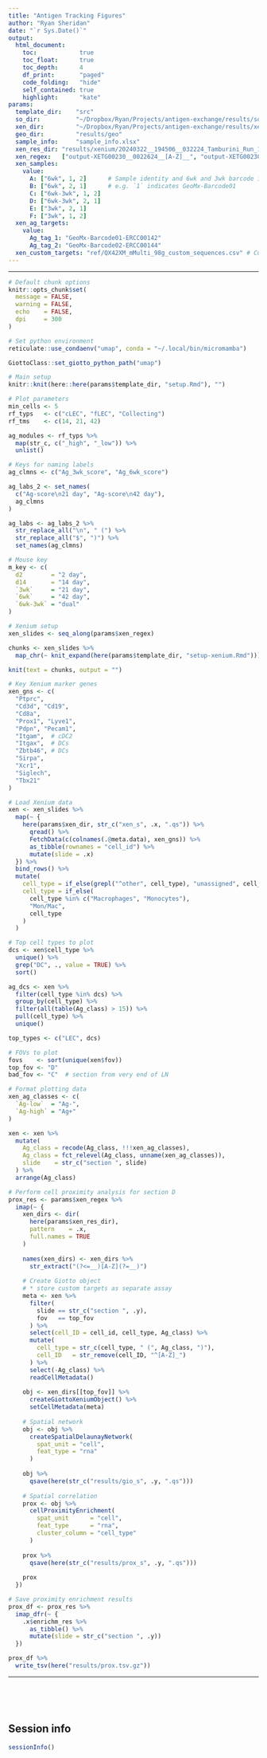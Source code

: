 ```yaml
---
title: "Antigen Tracking Figures"
author: "Ryan Sheridan"
date: "`r Sys.Date()`"
output:
  html_document:
    toc:            true
    toc_float:      true
    toc_depth:      4
    df_print:       "paged"
    code_folding:   "hide"
    self_contained: true
    highlight:      "kate"
params:
  template_dir:    "src"                                                                  # Rmd templates
  so_dir:          "~/Dropbox/Ryan/Projects/antigen-exchange/results/sobjs/2024-07-01"    # Seurat objects
  xen_dir:         "~/Dropbox/Ryan/Projects/antigen-exchange/results/xenium/2024-03-22"   # Xenium objects
  geo_dir:         "results/geo"                                                          # GEO submission files
  sample_info:     "sample_info.xlsx"                                                     # samples names/info
  xen_res_dir: "results/xenium/20240322__194506__032224_Tamburini_Run_1"                     # Directory with Xenium data
  xen_regex:   ["output-XETG00230__0022624__[A-Z]__", "output-XETG00230__0022841__[A-Z]__"]  # Regex to pull samples for Xenium slides
  xen_samples: 
    value:
      A: ["6wk", 1, 2]      # Sample identity and 6wk and 3wk barcode identity (in this order)
      B: ["6wk", 2, 1]      # e.g. `1` indicates GeoMx-Barcode01
      C: ["6wk-3wk", 1, 2]
      D: ["6wk-3wk", 2, 1]
      E: ["3wk", 2, 1]
      F: ["3wk", 1, 2]
  xen_ag_targets:
    value:
      Ag_tag_1: "GeoMx-Barcode01-ERCC00142"
      Ag_tag_2: "GeoMx-Barcode02-ERCC00144"
  xen_custom_targets: "ref/QX42XM_mMulti_98g_custom_sequences.csv" # Custom non-endogenous targets in panel
---
```


---

```r
# Default chunk options
knitr::opts_chunk$set(
  message = FALSE,
  warning = FALSE,
  echo    = FALSE,
  dpi     = 300
)

# Set python environment
reticulate::use_condaenv("umap", conda = "~/.local/bin/micromamba")

GiottoClass::set_giotto_python_path("umap")

# Main setup
knitr::knit(here::here(params$template_dir, "setup.Rmd"), "")

# Plot parameters
min_cells <- 5
rf_typs   <- c("cLEC", "fLEC", "Collecting")
rf_tms    <- c(14, 21, 42)

ag_modules <- rf_typs %>%
  map(str_c, c("_high", "_low")) %>%
  unlist()

# Keys for naming labels
ag_clmns <- c("Ag_3wk_score", "Ag_6wk_score")

ag_labs_2 <- set_names(
  c("Ag-score\n21 day", "Ag-score\n42 day"),
  ag_clmns
)

ag_labs <- ag_labs_2 %>%
  str_replace_all("\n", " (") %>%
  str_replace_all("$", ")") %>%
  set_names(ag_clmns)

# Mouse key
m_key <- c(
  d2        = "2 day",
  d14       = "14 day",
  `3wk`     = "21 day",
  `6wk`     = "42 day",
  `6wk-3wk` = "dual"
)
```

```r
# Xenium setup
xen_slides <- seq_along(params$xen_regex)

chunks <- xen_slides %>%
  map_chr(~ knit_expand(here(params$template_dir, "setup-xenium.Rmd")))

knit(text = chunks, output = "")

# Key Xenium marker genes
xen_gns <- c(
  "Ptprc",
  "Cd3d", "Cd19",
  "Cd8a",
  "Prox1", "Lyve1",
  "Pdpn", "Pecam1",
  "Itgam",  # cDC2
  "Itgax",  # DCs
  "Zbtb46", # DCs
  "Sirpa",
  "Xcr1",
  "Siglech",
  "Tbx21"
)

# Load Xenium data
xen <- xen_slides %>%
  map(~ {
    here(params$xen_dir, str_c("xen_s", .x, ".qs")) %>%
      qread() %>%
      FetchData(c(colnames(.@meta.data), xen_gns)) %>%
      as_tibble(rownames = "cell_id") %>%
      mutate(slide = .x)
  }) %>%
  bind_rows() %>%
  mutate(
    cell_type = if_else(grepl("^other", cell_type), "unassigned", cell_type),
    cell_type = if_else(
      cell_type %in% c("Macrophages", "Monocytes"),
      "Mon/Mac",
      cell_type
    )
  )

# Top cell types to plot
dcs <- xen$cell_type %>%
  unique() %>%
  grep("DC", ., value = TRUE) %>%
  sort()

ag_dcs <- xen %>%
  filter(cell_type %in% dcs) %>%
  group_by(cell_type) %>%
  filter(all(table(Ag_class) > 15)) %>%
  pull(cell_type) %>%
  unique()

top_types <- c("LEC", dcs)

# FOVs to plot
fovs    <- sort(unique(xen$fov))
top_fov <- "D"
bad_fov <- "C"  # section from very end of LN

# Format plotting data
xen_ag_classes <- c(
  `Ag-low`  = "Ag-",
  `Ag-high` = "Ag+"
)

xen <- xen %>%
  mutate(
    Ag_class = recode(Ag_class, !!!xen_ag_classes),
    Ag_class = fct_relevel(Ag_class, unname(xen_ag_classes)),
    slide    = str_c("section ", slide)
  ) %>%
  arrange(Ag_class)
```

```r
# Perform cell proximity analysis for section D
prox_res <- params$xen_regex %>%
  imap(~ {
    xen_dirs <- dir(
      here(params$xen_res_dir),
      pattern    = .x,
      full.names = TRUE
    )
    
    names(xen_dirs) <- xen_dirs %>%
      str_extract("(?<=__)[A-Z](?=__)")
    
    # Create Giotto object
    # * store custom targets as separate assay
    meta <- xen %>%
      filter(
        slide == str_c("section ", .y),
        fov   == top_fov
      ) %>%
      select(cell_ID = cell_id, cell_type, Ag_class) %>%
      mutate(
        cell_type = str_c(cell_type, " (", Ag_class, ")"),
        cell_ID   = str_remove(cell_ID, "^[A-Z]_")
      ) %>%
      select(-Ag_class) %>%
      readCellMetadata()
    
    obj <- xen_dirs[[top_fov]] %>%
      createGiottoXeniumObject() %>%
      setCellMetadata(meta)
    
    # Spatial network
    obj <- obj %>%
      createSpatialDelaunayNetwork(
        spat_unit = "cell",
        feat_type = "rna"
      )
    
    obj %>%
      qsave(here(str_c("results/gio_s", .y, ".qs")))
      
    # Spatial correlation
    prox <- obj %>%
      cellProximityEnrichment(
        spat_unit      = "cell",
        feat_type      = "rna",
        cluster_column = "cell_type"
      )
    
    prox %>%
      qsave(here(str_c("results/prox_s", .y, ".qs")))
    
    prox
  })

# Save proximity enrichment results
prox_df <- prox_res %>%
  imap_dfr(~ {
    .x$enrichm_res %>%
      as_tibble() %>%
      mutate(slide = str_c("section ", .y))
  })

prox_df %>%
  write_tsv(here("results/prox.tsv.gz"))
```

---

<br>

<br>

## Session info

```r
sessionInfo()
```
